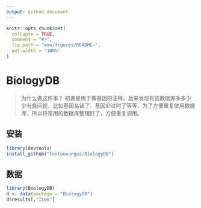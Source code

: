 ```yaml
---
output: github_document
---
```


<!-- README.md is generated from README.Rmd. Please edit that file -->

```r
knitr::opts_chunk$set(
  collapse = TRUE,
  comment = "#>",
  fig.path = "man/figures/README-",
  out.width = "100%"
)
```

# BiologyDB

<!-- badges: start -->
<!-- badges: end -->

> 为什么做这件事？
初衷是用于做基因的注释，后来发现有些数据库多多少少有些问题，比如基因名错了、基因ID过时了等等，为了方便重复使用数据库，所以将常用的数据库整理好了，方便重复调用。



## 安装

```r
library(devtools)
install_github("fentouxungui/BiologyDB")
```

## 数据

```r
library(BiologyDB)
d <- data(package = "BiologyDB")
d$results[,"Item"]
```
